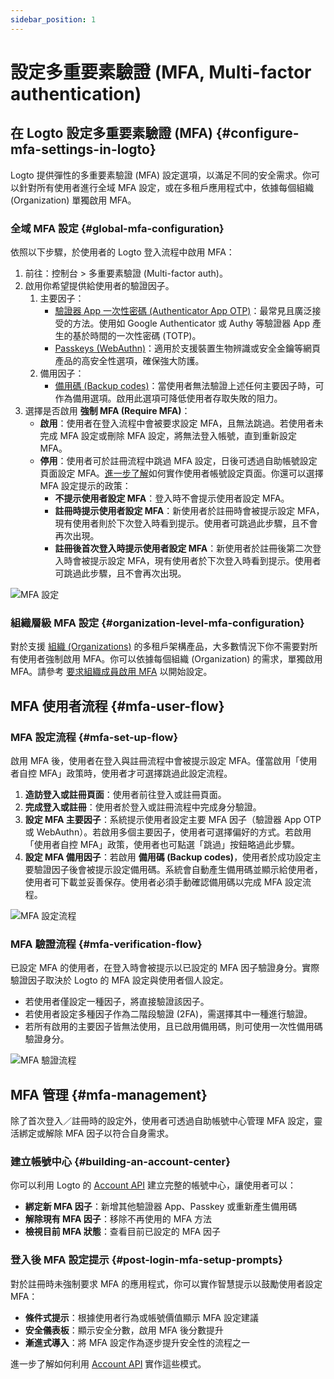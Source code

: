 ```yaml
---
sidebar_position: 1
---
```


# 設定多重要素驗證 (MFA, Multi-factor authentication)

## 在 Logto 設定多重要素驗證 (MFA) \{#configure-mfa-settings-in-logto}

Logto 提供彈性的多重要素驗證 (MFA) 設定選項，以滿足不同的安全需求。你可以針對所有使用者進行全域 MFA 設定，或在多租戶應用程式中，依據每個組織 (Organization) 單獨啟用 MFA。

### 全域 MFA 設定 \{#global-mfa-configuration}

依照以下步驟，於使用者的 Logto 登入流程中啟用 MFA：

1. 前往：<CloudLink to="/mfa">控制台 > 多重要素驗證 (Multi-factor auth)</CloudLink>。
2. 啟用你希望提供給使用者的驗證因子。
   1. 主要因子：
      - [驗證器 App 一次性密碼 (Authenticator App OTP)](/end-user-flows/mfa/authenticator-app-otp)：最常見且廣泛接受的方法。使用如 Google Authenticator 或 Authy 等驗證器 App 產生的基於時間的一次性密碼 (TOTP)。
      - [Passkeys (WebAuthn)](/end-user-flows/mfa/webauthn)：適用於支援裝置生物辨識或安全金鑰等網頁產品的高安全性選項，確保強大防護。
   2. 備用因子：
      - [備用碼 (Backup codes)](/end-user-flows/mfa/backup-codes)：當使用者無法驗證上述任何主要因子時，可作為備用選項。啟用此選項可降低使用者存取失敗的阻力。
3. 選擇是否啟用 **強制 MFA (Require MFA)**：
   - **啟用**：使用者在登入流程中會被要求設定 MFA，且無法跳過。若使用者未完成 MFA 設定或刪除 MFA 設定，將無法登入帳號，直到重新設定 MFA。
   - **停用**：使用者可於註冊流程中跳過 MFA 設定，日後可透過自助帳號設定頁面設定 MFA。[進一步了解](/end-user-flows/account-settings/)如何實作使用者帳號設定頁面。你還可以選擇 MFA 設定提示的政策：
     - **不提示使用者設定 MFA**：登入時不會提示使用者設定 MFA。
     - **註冊時提示使用者設定 MFA**：新使用者於註冊時會被提示設定 MFA，現有使用者則於下次登入時看到提示。使用者可跳過此步驟，且不會再次出現。
     - **註冊後首次登入時提示使用者設定 MFA**：新使用者於註冊後第二次登入時會被提示設定 MFA，現有使用者於下次登入時看到提示。使用者可跳過此步驟，且不會再次出現。

<img src="/img/assets/configure-mfa.png" alt="MFA 設定" />

### 組織層級 MFA 設定 \{#organization-level-mfa-configuration}

對於支援 [組織 (Organizations)](/organizations) 的多租戶架構產品，大多數情況下你不需要對所有使用者強制啟用 MFA。你可以依據每個組織 (Organization) 的需求，單獨啟用 MFA。請參考 [要求組織成員啟用 MFA](/organizations/organization-management#require-mfa-for-organization-members) 以開始設定。

## MFA 使用者流程 \{#mfa-user-flow}

### MFA 設定流程 \{#mfa-set-up-flow}

啟用 MFA 後，使用者在登入與註冊流程中會被提示設定 MFA。僅當啟用「使用者自控 MFA」政策時，使用者才可選擇跳過此設定流程。

1. **造訪登入或註冊頁面**：使用者前往登入或註冊頁面。
2. **完成登入或註冊**：使用者於登入或註冊流程中完成身分驗證。
3. **設定 MFA 主要因子**：系統提示使用者設定主要 MFA 因子（驗證器 App OTP 或 WebAuthn）。若啟用多個主要因子，使用者可選擇偏好的方式。若啟用「使用者自控 MFA」政策，使用者也可點選「跳過」按鈕略過此步驟。
4. **設定 MFA 備用因子**：若啟用 **備用碼 (Backup codes)**，使用者於成功設定主要驗證因子後會被提示設定備用碼。系統會自動產生備用碼並顯示給使用者，使用者可下載並妥善保存。使用者必須手動確認備用碼以完成 MFA 設定流程。

<img src="/img/assets/link-mfa.png" alt="MFA 設定流程" />

### MFA 驗證流程 \{#mfa-verification-flow}

已設定 MFA 的使用者，在登入時會被提示以已設定的 MFA 因子驗證身分。實際驗證因子取決於 Logto 的 MFA 設定與使用者個人設定。

- 若使用者僅設定一種因子，將直接驗證該因子。
- 若使用者設定多種因子作為二階段驗證 (2FA)，需選擇其中一種進行驗證。
- 若所有啟用的主要因子皆無法使用，且已啟用備用碼，則可使用一次性備用碼驗證身分。

<img src="/img/assets/verify-mfa.png" alt="MFA 驗證流程" />

## MFA 管理 \{#mfa-management}

除了首次登入／註冊時的設定外，使用者可透過自助帳號中心管理 MFA 設定，靈活綁定或解除 MFA 因子以符合自身需求。

### 建立帳號中心 \{#building-an-account-center}

你可以利用 Logto 的 [Account API](/end-user-flows/account-settings/by-account-api) 建立完整的帳號中心，讓使用者可以：

- **綁定新 MFA 因子**：新增其他驗證器 App、Passkey 或重新產生備用碼
- **解除現有 MFA 因子**：移除不再使用的 MFA 方法
- **檢視目前 MFA 狀態**：查看目前已設定的 MFA 因子

### 登入後 MFA 設定提示 \{#post-login-mfa-setup-prompts}

對於註冊時未強制要求 MFA 的應用程式，你可以實作智慧提示以鼓勵使用者設定 MFA：

- **條件式提示**：根據使用者行為或帳號價值顯示 MFA 設定建議
- **安全儀表板**：顯示安全分數，啟用 MFA 後分數提升
- **漸進式導入**：將 MFA 設定作為逐步提升安全性的流程之一

進一步了解如何利用 [Account API](/end-user-flows/account-settings/by-account-api) 實作這些模式。
